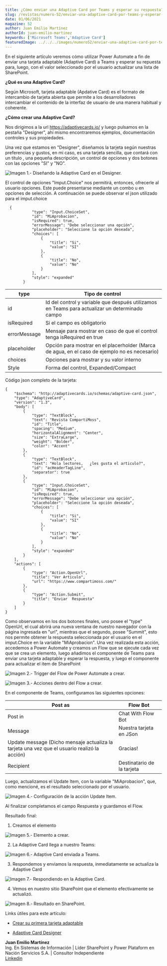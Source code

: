 ```yaml
---
title: ¿Cómo enviar una Adaptive Card por Teams y esperar su respuesta?
slug: /revistas/numero-52/enviar-una-adaptive-card-por-teams-y-esperar-su-respuestav3
date: 01/06/2021
magazine: 52
author: Juan Emilio Martínez
authorId: juan-emilio-martinez
keywords: ['Microsoft Teams','Adaptive Card']
featuredImage: ../../../images/numero52/enviar-una-adaptive-card-por-teams-y-esperar-su-respuestav3/image1.png
---
```


En el siguiente artículo veremos cómo utilizar Power Automate a fin de
enviar una tarjeta adaptable (Adaptive Card) a Teams y esperar su
repuesta para, luego, con el valor seleccionado por el usuario
actualizar una lista de SharePoint.

**¿Qué es una Adaptive Card?**

Según Microsoft, tarjeta adaptable (Apdative Card) es el formato de
intercambio de tarjeta abierta que permite a los desarrolladores
intercambiar el contenido de la interfaz de usuario de una manera
habitual y coherente.

**¿Cómo crear una Adaptive Card?**

Nos dirigimos a la url <https://adaptivecards.io/> y luego pulsamos en
la pestaña "Designer", ahí mismo encontraremos ejemplos, documentación
controles y sus propiedades.

Una vez que estamos en "Designer", diseñamos la tarjeta según nuestras
preferencias y gustos, en mi caso, es una tarjeta sencilla, que contará
con un título , una pequeña descripción, un control de opciones y dos
botones con las opciones "SI" y "NO".

![Imagen 1.- Diseñando la Adaptive Card en el Designer.](../../../images/numero52/enviar-una-adaptive-card-por-teams-y-esperar-su-respuestav3/image1.png)


El control de opciones "Imput.Choice" nos permitirá, entonces, ofrecerle
al usuario opciones. Este puede presentarse mediante un combo u en
opciones de selección. A continuación se puede observar el json
utilizado para el imput.choice

```
  {
            "type": "Input.ChoiceSet",
            "id": "MiAprobacion",
            "isRequired": true,
            "errorMessage": "Debe seleccionar una opción",
            "placeholder": "Seleccione la opción deseada",
            "choices": [
                {
                    "title": "Si",
                    "value": "SI"
                },
                {
                    "title": "No",
                    "value": "No"
                }
            ],
            "style": "expanded"
        }
```

  | type                                | Tipo de control
  | ----------------------------------- | -----------------------------------
  | id                                  | Id del control y variable que después utilizamos en Teams para actualizar un determinado campo
  |isRequired                           | Si el campo es obligatorio
  |errorMessage                         | Mensaje para mostrar en caso de que el control tenga isRequired en true
  | placeholder                         | Opción para mostrar en el placerholder (Marca de agua, en el caso de ejemplo no es necesario)
  | choices                             | Opciones para mostrar y su valor interno
  | Style                               | Forma del control, Expanded/Compact

Código json completo de la tarjeta:

```
{
    "$schema": "http://adaptivecards.io/schemas/adaptive-card.json",
    "type": "AdaptiveCard",
    "version": "1.3",
    "body": [
        {
            "type": "TextBlock",
            "text": "Revista CompartiMoss",
            "id": "Title",
            "spacing": "Medium",
            "horizontalAlignment": "Center",
            "size": "ExtraLarge",
            "weight": "Bolder",
            "color": "Accent"
        },
        {
            "type": "TextBlock",
            "text": "Hola lectores,   ¿les gusta el articulo?",
            "id": "acHeaderTagLine",
            "separator": true
        },
        {
            "type": "Input.ChoiceSet",
            "id": "MiAprobacion",
            "isRequired": true,
            "errorMessage": "Debe seleccionar una opción",
            "placeholder": "Seleccione la opción deseada",
            "choices": [
                {
                    "title": "Si",
                    "value": "SI"
                },
                {
                    "title": "No",
                    "value": "No"
                }
            ],
            "style": "expanded"
        }
    ],
    "actions": [
        {
            "type": "Action.OpenUrl",
            "title": "Ver Articulo",
            "url": "https://www.compartimoss.com/"
        },
        {
            "type": "Action.Submit",
            "title": "Enviar  Respuesta"
        }
    ]
}
```

Como observamos en los dos botones finales, uno posee el "type" OpenUrl,
el cual abrirá una nueva ventana de nuestro navegador con la página
ingresada en "url", mientras que el segundo, posee "Summit", esto nos
permite obtener la respuesta seleccionada por el usuario en el
imput.Choice en la variable "MiAprobacion". Una vez realizada esta
acción, accedemos a Power Automate y creamos un Flow que se ejecute cada
vez que se crea un elemento, luego añadimos el componente de Teams para
enviar una tarjeta adaptable y esperar la respuesta, y luego el
componente para actualizar el item de SharePoint

![Imagen 2.- Trigger del Flow de Power Automate a crear.](../../../images/numero52/enviar-una-adaptive-card-por-teams-y-esperar-su-respuestav3/image2.png)


![Imagen 3.- Acciones dentro del Flow a crear.](../../../images/numero52/enviar-una-adaptive-card-por-teams-y-esperar-su-respuestav3/image3.png)


En el componente de Teams, configuramos las siguientes opciones:

  | Post as                             | Flow Bot
  |----------------------------------- |-----------------------------------
  | Post in                             | Chat With Flow Bot
  |Message                             | Nuestra tarjeta en JSon
  | Update message (Dicho mensaje actualiza la tarjeta una vez que el usuario realizó la acción)        | Gracias!
  | Recipient                           | Destinatario de la tarjeta
  
Luego, actualizamos el Update Item, con la variable "MiAprobacion", que,
como mencioné, es el resultado seleccionado por el usuario.

![Imagen 4.- Configuración de la acción Update Item.](../../../images/numero52/enviar-una-adaptive-card-por-teams-y-esperar-su-respuestav3/image4.png)


Al finalizar completamos el campo Respuesta y guardamos el Flow.

Resultado final:

1.  Creamos el elemento

![Imagen 5.- Elemento a crear.](../../../images/numero52/enviar-una-adaptive-card-por-teams-y-esperar-su-respuestav3/image5.png)


2.  La Adaptive Card llega a nuestro Teams:

![Imagen 6.- Adaptive Card enviada a Teams.](../../../images/numero52/enviar-una-adaptive-card-por-teams-y-esperar-su-respuestav3/image6.png)


3.  Respondemos y enviamos la respuesta, inmediatamente se actualiza la
    Adaptive Card

![Imagen 7.- Respondiendo en la Adaptive Card.](../../../images/numero52/enviar-una-adaptive-card-por-teams-y-esperar-su-respuestav3/image7.jpg)


4.  Vemos en nuestro sitio SharePoint que el elemento efectivamente se
    actualizó.

![Imagen 8.- Resultado en SharePoint.](../../../images/numero52/enviar-una-adaptive-card-por-teams-y-esperar-su-respuestav3/image8.png)


Links útiles para este artículo:

-   [Crear su primera tarjeta adaptable](https://docs.microsoft.com/es-es/power-automate/create-adaptive-cards)

-   [Adaptive Card Designer](https://adaptivecards.io/)

**Juan Emilio Martínez** <br />
Ing. En Sistemas de Información | Líder SharePoint y Power Plataform en Nación Servicios S.A. | Consultor Independiente <br />
[Linkedin](https://www.linkedin.com/in/juan-emilio-mart%C3%ADnez-3b76824b)